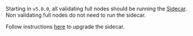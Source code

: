 Starting in `v5.0.0`, all validating full nodes should be running the [Sidecar](../optimize-your-full-node.mdx#slinky-sidecar). Non validating full nodes do not need to run the sidecar.

Follow instructions [here](https://docs.skip.build/connect/validators/faq#how-do-i-upgrade-the-connect-binary) to upgrade the sidecar.